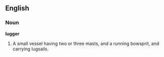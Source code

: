==English==

===Noun===

'''lugger'''

#A small vessel having two or three masts, and a running bowsprit, and carrying lugsails.
